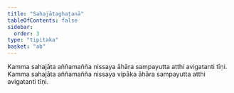 ```yaml
---
title: "Sahajātaghaṭanā"
tableOfContents: false
sidebar:
  order: 3
type: "tipitaka"
basket: "ab"
---
```



<DynamicBreadcrumb />

<Paragraph number="1973">
Kamma sahajāta aññamañña nissaya āhāra sampayutta atthi avigatanti tīṇi. Kamma sahajāta aññamañña nissaya vipāka āhāra sampayutta atthi avigatanti tīṇi.
</Paragraph>